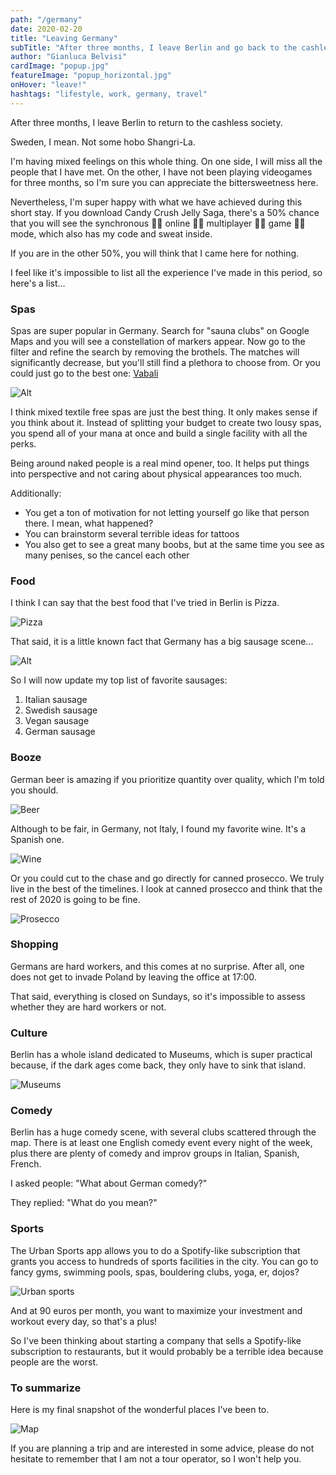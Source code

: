 ```yaml
---
path: "/germany"
date: 2020-02-20
title: "Leaving Germany"
subTitle: "After three months, I leave Berlin and go back to the cashless society"
author: "Gianluca Belvisi"
cardImage: "popup.jpg"
featureImage: "popup_horizontal.jpg"
onHover: "leave!"
hashtags: "lifestyle, work, germany, travel"
---
```

After three months, I leave Berlin to return to the cashless society.

Sweden, I mean. Not some hobo Shangri-La.

I'm having mixed feelings on this whole thing. On one side, I will miss all the people that I have met. On the other, I have not been playing videogames for three months, so I'm sure you can appreciate the bittersweetness here.

Nevertheless, I'm super happy with what we have achieved during this short stay. If you download Candy Crush Jelly Saga, there's a 50% chance that you will see the synchronous 👏🏼 online 👏🏼 multiplayer 👏🏼 game 👏🏼 mode, which also has my code and sweat inside.

If you are in the other 50%, you will think that I came here for nothing.

I feel like it's impossible to list all the experience I've made in this period, so here's a list...

### Spas

Spas are super popular in Germany. Search for "sauna clubs" on Google Maps and you will see a constellation of markers appear. Now go to the filter and refine the search by removing the brothels. The matches will significantly decrease, but you'll still find a plethora to choose from. Or you could just go to the best one: <a href="www.vabali.de" target="_blank">Vabali</a>

![Alt](va.png)

I think mixed textile free spas are just the best thing. It only makes sense if you think about it. Instead of splitting your budget to create two lousy spas, you spend all of your mana at once and build a single facility with all the perks.

Being around naked people is a real mind opener, too. It helps put things into perspective and not caring about physical appearances too much.

Additionally:
- You get a ton of motivation for not letting yourself go like that person there. I mean, what happened?
- You can brainstorm several terrible ideas for tattoos
- You also get to see a great many boobs, but at the same time you see as many penises, so the cancel each other


### Food

I think I can say that the best food that I've tried in Berlin is Pizza.

![Pizza](pizza.jpg)

That said, it is a little known fact that Germany has a big sausage scene...

![Alt](sausage.jpg)

So I will now update my top list of favorite sausages:
1. Italian sausage
2. Swedish sausage
3. Vegan sausage
4. German sausage

### Booze

German beer is amazing if you prioritize quantity over quality, which I'm told you should.

![Beer](beer.jpg)

Although to be fair, in Germany, not Italy, I found my favorite wine. It's a Spanish one.

![Wine](faustino.jpg)

Or you could cut to the chase and go directly for canned prosecco. We truly live in the best of the timelines. I look at canned prosecco and think that the rest of 2020 is going to be fine.

![Prosecco](prosecco.jpg)

### Shopping

Germans are hard workers, and this comes at no surprise. After all, one does not get to invade Poland by leaving the office at 17:00.

That said, everything is closed on Sundays, so it's impossible to assess whether they are hard workers or not.

### Culture

Berlin has a whole island dedicated to Museums, which is super practical because, if the dark ages come back, they only have to sink that island.

![Museums](museums.jpg)

### Comedy

Berlin has a huge comedy scene, with several clubs scattered through the map. There is at least one English comedy event every night of the week, plus there are plenty of comedy and improv groups in Italian, Spanish, French.

I asked people: "What about German comedy?"

They replied: "What do you mean?"

### Sports

The Urban Sports app allows you to do a Spotify-like subscription that grants you access to hundreds of sports facilities in the city. You can go to fancy gyms, swimming pools, spas, bouldering clubs, yoga, er, dojos?

![Urban sports](urban.jpg)

And at 90 euros per month, you want to maximize your investment and workout every day, so that's a plus!

So I've been thinking about starting a company that sells a Spotify-like subscription to restaurants, but it would probably be a terrible idea because people are the worst.

### To summarize

Here is my final snapshot of the wonderful places I've been to.

![Map](map.jpg)


If you are planning a trip and are interested in some advice, please do not hesitate to remember that I am not a tour operator, so I won't help you.
